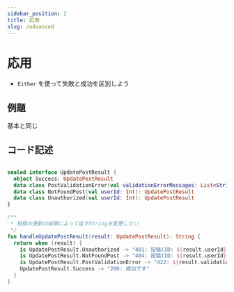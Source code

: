 ```yaml
---
sidebar_position: 2
title: 応用
slug: /advanced
---
```



# 応用

- `Either` を使って失敗と成功を区別しよう

## 例題

基本と同じ

## コード記述

<Tabs>

<TabItem value="advanced" label="Either利用">


```kotlin

```

</TabItem>

<TabItem value="basic" label="Either利用なし">

```kotlin
sealed interface UpdatePostResult {
  object Success: UpdatePostResult                                                             // 番号 1
  data class PostValidationError(val validationErrorMessages: List<String>): UpdatePostResult  // 番号 2
  data class NotFoundPost(val userId: Int): UpdatePostResult                                   // 番号 3
  data class Unauthorized(val userId: Int): UpdatePostResult                                   // 番号 4
}

/**
 * 投稿の更新の結果によって返すStringを変更したい
 */
fun handleUpdatePostResult(result: UpdatePostResult): String {
  return when (result) {
    is UpdatePostResult.Unauthorized -> "401: 投稿(ID: ${result.userId})の更新権限がありません"
    is UpdatePostResult.NotFoundPost -> "404: 投稿(ID: ${result.userId})が見つかりませんでした"
    is UpdatePostResult.PostValidationError -> "422: ${result.validationErrorMessages.joinToString(",")}"
    UpdatePostResult.Success -> "200: 成功です"
  }
}
```

</TabItem>

</Tabs>